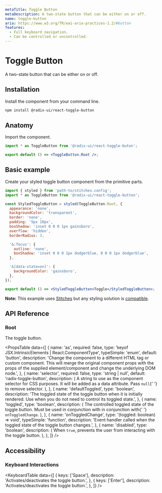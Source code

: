 ```yaml
---
metaTitle: Toggle Button
metaDescription: A two-state button that can be either on or off.
name: toggle-button
aria: https://www.w3.org/TR/wai-aria-practices-1.2/#button
features:
  - Full keyboard navigation.
  - Can be controlled or uncontrolled.
---
```


# Toggle Button

<Description>
  A two-state button that can be either on or off.
</Description>

<HeroSlot>
  <ToggleHero />
</HeroSlot>

## Installation

Install the component from your command line.

```bash
npm install @radix-ui/react-toggle-button
```

## Anatomy

Import the component.

```jsx
import * as ToggleButton from '@radix-ui/react-toggle-buton';

export default () => <ToggleButton.Root />;
```

## Basic example

Create your styled toggle button component from the primitive parts.

```jsx
import { styled } from 'path-to/stitches.config';
import * as ToggleButton from '@radix-ui/react-toggle-button';

const StyledToggleButton = styled(ToggleButton.Root, {
  appearance: 'none',
  backgroundColor: 'transparent',
  border: 'none',
  padding: '5px 10px',
  boxShadow: 'inset 0 0 0 1px gainsboro',
  overflow: 'hidden',
  borderRadius: 3,

  '&:focus': {
    outline: 'none',
    boxShadow: 'inset 0 0 0 1px dodgerblue, 0 0 0 1px dodgerblue',
  },

  '&[data-state=on]': {
    backgroundColor: 'gainsboro',
  },
});

export default () => <StyledToggleButton>Toggle</StyledToggleButton>;
```

<Note>

**Note:** This example uses [Stitches](https://stitches.dev) but any styling solution is [compatible](../../overview/styling).

</Note>

## API Reference

### Root

The toggle button.

<PropsTable
  data={[
    {
      name: 'as',
      required: false,
      type: 'keyof JSX.IntrinsicElements | React.ComponentType<any>',
      typeSimple: 'enum',
      default: 'button',
      description:
        'Change the component to a different HTML tag or custom component. This will merge the original component props with the props of the supplied element/component and change the underlying DOM node.',
    },
    {
      name: 'selector',
      required: false,
      type: 'string | null',
      default: 'radix-toggle-button',
      description: (
        <span>
          A string to use as the component selector for CSS purposes.
          It will be added as a data attribute. Pass <Code>null</Code>{' '}
          to remove selector.
        </span>
      ),
    },
    {
      name: 'defaultToggled',
      type: 'boolean',
      description:
        'The toggled state of the toggle button when it is initially rendered. Use when you do not need to control its toggled state.',
    },
    {
      name: 'toggled',
      type: 'boolean',
      description: (
        <span>
          The controlled toggled state of the toggle button. Must be
          used in conjunction with in conjunction with{' '}
          <Code>onToggledChange</Code>.
        </span>
      ),
    },
    {
      name: 'onToggledChange',
      type: '(toggled: boolean) => void',
      typeSimple: 'function',
      description:
        'Event handler called when the toggled state of the toggle button changes.',
    },
    {
      name: 'disabled',
      type: 'boolean',
      description: (
        <span>
          When <Code>true</Code>, prevents the user from interacting
          with the toggle button.
        </span>
      ),
    },
  ]}
/>

## Accessibility

### Keyboard Interactions

<KeyboardTable
  data={[
    {
      keys: ['Space'],
      description: 'Activates/deactivates the toggle button.',
    },
    {
      keys: ['Enter'],
      description: 'Activates/deactivates the toggle button.',
    },
  ]}
/>
